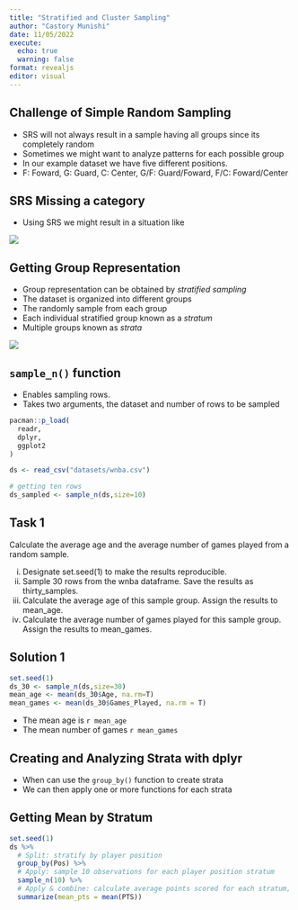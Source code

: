 ---
title: "Stratified and Cluster Sampling"
author: "Castory Munishi"
date: 11/05/2022
execute: 
  echo: true
  warning: false
format: revealjs
editor: visual
---


## Challenge of Simple Random Sampling

+ SRS will not always result in a sample having all groups since its completely random
+ Sometimes we might want to analyze patterns for each possible group
+ In our example dataset we have five different positions.
+ F: Foward, G: Guard, C: Center, G/F: Guard/Foward, F/C: Foward/Center

## SRS Missing a category

+ Using SRS we might result in a situation like

![](images/s1m1_srs_down.svg)

## Getting Group Representation

+ Group representation can be obtained by *stratified sampling*
+ The dataset is organized into different groups
+ The randomly sample from each group
+ Each individual stratified group known as a *stratum*
+ Multiple groups known as *strata*


![](images/s1m1_stratified_sampling_v3.svg)


## `sample_n()` function

+ Enables sampling rows.
+ Takes two arguments, the dataset and number of rows to be sampled

```{r}
pacman::p_load(
  readr,
  dplyr,
  ggplot2
)

ds <- read_csv("datasets/wnba.csv")

# getting ten rows
ds_sampled <- sample_n(ds,size=10)
```


## Task 1

Calculate the average age and the average number of games played from a random sample. 

i. Designate set.seed(1) to make the results reproducible.
ii. Sample 30 rows from the wnba dataframe. Save the results as thirty_samples.
iii. Calculate the average age of this sample group. Assign the results to mean_age.
iv. Calculate the average number of games played for this sample group. Assign the results to mean_games.


## Solution 1

```{r}
set.seed(1)
ds_30 <- sample_n(ds,size=30)
mean_age <- mean(ds_30$Age, na.rm=T)
mean_games <- mean(ds_30$Games_Played, na.rm = T)
```

+ The mean age is `r mean_age`
+ The mean number of games `r mean_games`


## Creating and Analyzing Strata with dplyr

+ When can use the `group_by()` function to create strata
+ We can then apply one or more functions for each strata


## Getting Mean by Stratum

```{r}
set.seed(1)
ds %>% 
  # Split: stratify by player position
  group_by(Pos) %>% 
  # Apply: sample 10 observations for each player position stratum
  sample_n(10) %>%
  # Apply & combine: calculate average points scored for each stratum, combine results
  summarize(mean_pts = mean(PTS))
```

